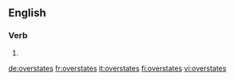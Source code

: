 ==English==

===Verb===
{{head|en}}

# {{en-third-person singular of|overstate}}

[[de:overstates]]
[[fr:overstates]]
[[it:overstates]]
[[fi:overstates]]
[[vi:overstates]]
